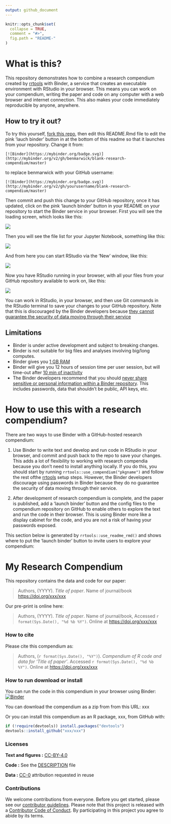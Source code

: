 ```yaml
---
output: github_document
---
```


<!-- README.md is generated from README.Rmd. Please edit that file -->

```r
knitr::opts_chunk$set(
  collapse = TRUE,
  comment = "#>",
  fig.path = "README-"
)
```

# What is this?

This repository demonstrates how to combine a research compendium created by [rrtools](https://github.com/benmarwick/rrtools) with Binder, a service that creates an executable environment with RStudio in your browser. This means you can work on your compendium, writing the paper and code on any computer with a web browser and internet connection. This also makes your code immediately reproducible by anyone, anywhere. 

## How to try it out?

To try this yourself, [fork this repo](https://github.com/benmarwick/blank-research-compendium#fork-destination-box), then edit this README.Rmd file to edit the pink 'lauch binder' button in at the bottom of this readme so that it launches from your repository. Change it from:

`[![Binder](https://mybinder.org/badge.svg)](http://mybinder.org/v2/gh/benmarwick/blank-research-compendium/master)`

to replace benmarwick with your GitHub username:

`[![Binder](https://mybinder.org/badge.svg)](http://mybinder.org/v2/gh/yourusername/blank-research-compendium/master)`

Then commit and push this change to your GitHub repository, once it has updated, click on the pink 'launch binder' button in your README on your repository to start the Binder service in your browser. First you will see the loading screen, which looks like this:

![](readme-images/binder-launching.png)

Then you will see the file list for your Jupyter Notebook, something like this:

![](readme-images/binder-launched.png)

And from here you can start RStudio via the 'New' window, like this:

![](readme-images/binder-launch-rstudio.png)

Now you have RStudio running in your browser, with all your files from your GitHub repository available to work on, like this:

![](readme-images/binder-rstudio-open.png)

You can work in RStudio, in your browser, and then use Git commands in the RStudio terminal to save your changes to your GitHub repository. Note that this is discouraged by the Binder developers because [they cannot guarantee the security of data moving through their service](https://mybinder.readthedocs.io/en/latest/faq.html#can-i-push-data-from-my-binder-session-back-to-my-repository)

## Limitations

- Binder is under active development and subject to breaking changes.    
- Binder is not suitable for big files and analyses involving big/long computes.     
- Binder gives you [1 GB RAM](https://mybinder.readthedocs.io/en/latest/faq.html#user-memory)    
- Binder will give you 12 hours of session time per user session, but will time-out after [10 min of inactivity](https://mybinder.readthedocs.io/en/latest/faq.html#how-long-will-my-binder-session-last)    
- The Binder developers recommend that you should [never share sensitive or personal information within a Binder repository](https://mybinder.readthedocs.io/en/latest/faq.html#how-secure-is-mybinder-org). This includes passwords, data that shouldn’t be public, API keys, etc.


# How to use this with a research compendium?

There are two ways to use Binder with a GitHub-hosted research compendium:

1. Use Binder to write text and develop and run code in RStudio in your browser, and commit and push back to the repo to save your changes. This adds a lot of flexibility to working with research compendia because you don't need to install anything locally. If you do this, you should start by running `rrtools::use_compendium("pkgname")` and follow the rest ofthe [rrtools](https://github.com/benmarwick/rrtools) setup steps. However, the Binder developers discourage using passwords in Binder because they do no guarantee the security of data moving through their service.   

2. After development of research compendium is complete, and the paper is published, add a 'launch binder' button and the config files to the compendium repository on GitHub to enable others to explore the text and run the code in their browser. This is using Binder more like a display cabinet for the code, and you are not a risk of having your passwords exposed. 


This section below is generated by `rrtools::use_readme_rmd()` and shows where to put the 'launch binder' button to invite users to explore your compendium:

# My Research Compendium

This repository contains the data and code for our paper:

> Authors, (YYYY). _Title of paper_. Name of journal/book <https://doi.org/xxx/xxx>

Our pre-print is online here:

> Authors, (YYYY). _Title of paper_. Name of journal/book, Accessed `r format(Sys.Date(), "%d %b %Y")`. Online at <https://doi.org/xxx/xxx>


### How to cite

Please cite this compendium as:

> Authors, (`r format(Sys.Date(), "%Y")`). _Compendium of R code and data for 'Title of paper'_. Accessed `r format(Sys.Date(), "%d %b %Y")`. Online at <https://doi.org/xxx/xxx>

### How to run download or install

You can run the code in this compendium in your browser using Binder:  [![Binder](https://mybinder.org/badge.svg)](http://mybinder.org/v2/gh/benmarwick/blank-research-compendium/master)

You can download the compendium as a zip from from this URL: xxx

Or you can install this compendium as an R package, xxx, from GitHub with: 

```r
if (!require(devtools)) install.packages("devtools")
devtools::install_github("xxx/xxx")
```



### Licenses

**Text and figures :**  [CC-BY-4.0](http://creativecommons.org/licenses/by/4.0/)

**Code :** See the [DESCRIPTION](DESCRIPTION) file

**Data :** [CC-0](http://creativecommons.org/publicdomain/zero/1.0/) attribution requested in reuse

### Contributions

We welcome contributions from everyone. Before you get started, please see our [contributor guidelines](CONTRIBUTING.md). Please note that this project is released with a [Contributor Code of Conduct](CONDUCT.md). By participating in this project you agree to abide by its terms.

